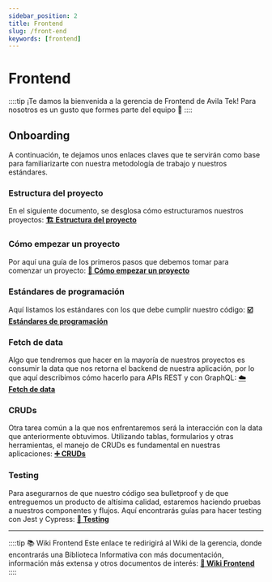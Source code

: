 ```yaml
---
sidebar_position: 2
title: Frontend
slug: /front-end
keywords: [frontend]
---
```


# Frontend
::::tip ¡Te damos la bienvenida a la gerencia de Frontend de Avila Tek!
Para nosotros es un gusto que formes parte del equipo 🫶
::::

## Onboarding

A continuación, te dejamos unos enlaces claves que te servirán como base para familiarizarte con nuestra metodología de trabajo y nuestros estándares.

### Estructura del proyecto
En el siguiente documento, se desglosa cómo estructuramos nuestros proyectos: [**🏗️ Estructura del proyecto**](https://avilatek.sg.larksuite.com/wiki/B5DhwKjSfi07tTkdwdHua0hqsVc)

### Cómo empezar un proyecto
Por aquí una guía de los primeros pasos que debemos tomar para comenzar un proyecto: [**🤔 Cómo empezar un proyecto**](https://avilatek.larksuite.com/wiki/Dy90weDhQih2xWkQ58muDdH8snb)

### Estándares de programación
Aquí listamos los estándares con los que debe cumplir nuestro código: [**☑️ Estándares de programación**](https://avilatek.larksuite.com/wiki/J4i6wFdqiiMQU0kV3mOu85qTsre)

### Fetch de data
Algo que tendremos que hacer en la mayoría de nuestros proyectos es consumir la data que nos retorna el backend de nuestra aplicación, por lo que aquí describimos cómo hacerlo para APIs REST y con GraphQL: [**☁️ Fetch de data**](https://avilatek.larksuite.com/wiki/AYNSwYrm0ibw33k6gGsu9EA8sff)

### CRUDs
Otra tarea común a la que nos enfrentaremos será la interacción con la data que anteriormente obtuvimos. Utilizando tablas, formularios y otras herramientas, el manejo de CRUDs es fundamental en nuestras aplicaciones: [**➕ CRUDs**](https://avilatek.larksuite.com/wiki/MmiHwlVQMiVTHikiYz5uxvVpsQf)

### Testing
Para asegurarnos de que nuestro código sea bulletproof y de que entreguemos un producto de altísima calidad, estaremos haciendo pruebas a nuestros componentes y flujos. Aquí encontrarás guías para hacer testing con Jest y Cypress: [**🧪 Testing**](https://avilatek.sg.larksuite.com/wiki/G7n8wnoysikZeEkofPfujRDpsde)


---

::::tip 📚 Wiki Frontend
Este enlace te redirigirá al Wiki de la gerencia, donde encontrarás una Biblioteca Informativa con más documentación, información más extensa y otros documentos de interés:
[**🔗 Wiki Frontend**](https://avilatek.larksuite.com/wiki/space/7298771230469914630?ccm_open_type=lark_wiki_spaceLink&open_tab_from=wiki_home)
::::